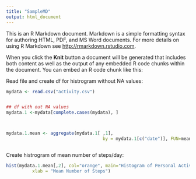 ```yaml
---
title: "SampleMD"
output: html_document
---
```


This is an R Markdown document. Markdown is a simple formatting syntax for authoring HTML, PDF, and MS Word documents. For more details on using R Markdown see <http://rmarkdown.rstudio.com>.

When you click the **Knit** button a document will be generated that includes both content as well as the output of any embedded R code chunks within the document. You can embed an R code chunk like this:

Read file and create df for histrogram without NA values:

```r



mydata <- read.csv("activity.csv")


## df with out NA values
mydata.1 <-mydata[complete.cases(mydata), ]



mydata.1.mean <- aggregate(mydata.1[ ,1], 
                                     by = mydata.1[c("date")], FUN=mean)



```

Create histrogram of mean number of steps/day:

```r
hist(mydata.1.mean[,2], col="orange", main="Histogram of Personal Activity Data",
          xlab = "Mean Number of Steps")

```


